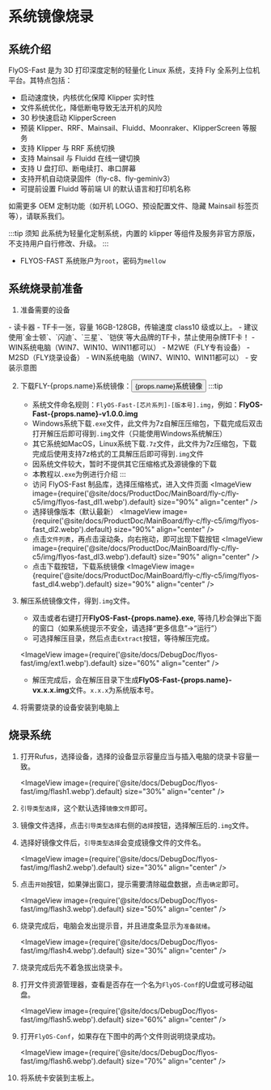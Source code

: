 
# 系统镜像烧录

## 系统介绍
FlyOS-Fast 是为 3D 打印深度定制的轻量化 Linux 系统，支持 Fly 全系列上位机平台。其特点包括：

- 启动速度快，内核优化保障 Klipper 实时性
- 文件系统优化，降低断电导致无法开机的风险
- 30 秒快速启动 KlipperScreen
- 预装 Klipper、RRF、Mainsail、Fluidd、Moonraker、KlipperScreen 等服务
- 支持 Klipper 与 RRF 系统切换
- 支持 Mainsail 与 Fluidd 在线一键切换
- 支持 U 盘打印、断电续打、串口屏幕
- 支持开机自动烧录固件（fly-c8、fly-geminiv3）
- 可提前设置 Fluidd 等前端 UI 的默认语言和打印机名称

如需更多 OEM 定制功能（如开机 LOGO、预设配置文件、隐藏 Mainsail 标签页等），请联系我们。

:::tip 须知
此系统为轻量化定制系统，内置的 klipper 等组件及服务非官方原版，不支持用户自行修改、升级。
:::


- FLYOS-FAST 系统账户为`root`，密码为`mellow`


## 系统烧录前准备

1. 准备需要的设备

<Tabs>
    <TabItem value="usb" label="如果使用TF卡启动系统需要准备以下设备" default>
        - 读卡器
        - TF卡一张，容量 16GB-128GB，传输速度 class10 级或以上。
        - 建议使用`金士顿`、`闪迪`、`三星`、`铠侠`等大品牌的TF卡，禁止使用杂牌TF卡！
        - WIN系统电脑（WIN7、WIN10、WIN11都可以）
    </TabItem>
    <TabItem value="can" label="如果使用M2WE启动系统需要准备以下设备">
        - M2WE（FLY专有设备）
        - M2SD（FLY烧录设备）
        - WIN系统电脑（WIN7、WIN10、WIN11都可以）
        - 安装示意图
            <ImageView image={require('@site/docs/General/fly-os/img/m2sd/m2sd-1.webp').default} size="90%" align="center" />
    </TabItem>
</Tabs>


2. 下载FLY-{props.name}系统镜像：<Button variant="contained" disableElevation component="a" rel="noopener" href="https://g-ofpa1390.coding.net/public-artifacts/3D-Printers/flyos-fast/packages">{props.name}系统镜像</Button>
    :::tip
    - 系统文件命名规则：`FlyOS-Fast-[芯片系列]-[版本号].img`，例如：**FlyOS-Fast-{props.name}-v1.0.0.img**
    - Windows系统下载`.exe`文件，此文件为7z自解压压缩包，下载完成后双击打开解压后即可得到`.img`文件（只能使用Windows系统解压）
    - 其它系统如MacOS，Linux系统下载`.7z`文件，此文件为7z压缩包，下载完成后使用支持7z格式的工具解压后即可得到`.img`文件
    - 因系统文件较大，暂时不提供其它压缩格式及源镜像的下载
    - 本教程以`.exe`为例进行介绍
    :::
    - 访问 FlyOS-Fast 制品库，选择压缩格式，进入文件页面
    <ImageView image={require('@site/docs/ProductDoc/MainBoard/fly-c/fly-c5/img/flyos-fast_dl1.webp').default} size="90%" align="center" />
    - 选择镜像版本（默认最新）
    <ImageView image={require('@site/docs/ProductDoc/MainBoard/fly-c/fly-c5/img/flyos-fast_dl2.webp').default} size="90%" align="center" />
    - 点击`文件列表`，再点击滚动条，向右拖动，即可出现下载按钮
    <ImageView image={require('@site/docs/ProductDoc/MainBoard/fly-c/fly-c5/img/flyos-fast_dl3.webp').default} size="90%" align="center" />
    - 点击下载按钮，下载系统镜像
    <ImageView image={require('@site/docs/ProductDoc/MainBoard/fly-c/fly-c5/img/flyos-fast_dl4.webp').default} size="90%" align="center" />


3. 解压系统镜像文件，得到`.img`文件。
    - 双击或者右键打开**FlyOS-Fast-{props.name}.exe**, 等待几秒会弹出下面的窗口（如果系统提示不安全，请选择“更多信息”->“运行”）
    - 可选择解压目录，然后点击`Extract`按钮，等待解压完成。
    
    <ImageView image={require('@site/docs/DebugDoc/flyos-fast/img/ext1.webp').default} size="60%" align="center" />

    - 解压完成后，会在解压目录下生成**FlyOS-Fast-{props.name}-vx.x.x.img**文件。`x.x.x`为系统版本号。


4. 将需要烧录的设备安装到电脑上


## 烧录系统

1. 打开Rufus，选择设备，选择的设备显示容量应当与插入电脑的烧录卡容量一致。

    <ImageView image={require('@site/docs/DebugDoc/flyos-fast/img/flash1.webp').default} size="30%" align="center" />

2. `引导类型选择`，这个默认选择`镜像文件`即可。
3. 镜像文件选择，点击`引导类型选择`右侧的`选择`按钮，选择解压后的`.img`文件。
4. 选择好镜像文件后，`引导类型选择`会变成镜像文件的文件名。

    <ImageView image={require('@site/docs/DebugDoc/flyos-fast/img/flash2.webp').default} size="30%" align="center" />

5. 点击`开始`按钮，如果弹出窗口，提示需要清除磁盘数据，点击`确定`即可。

    <ImageView image={require('@site/docs/DebugDoc/flyos-fast/img/flash3.webp').default} size="50%" align="center" />

6. 烧录完成后，电脑会发出提示音，并且进度条显示为`准备就绪`。

    <ImageView image={require('@site/docs/DebugDoc/flyos-fast/img/flash4.webp').default} size="30%" align="center" />

7. 烧录完成后先不着急拔出烧录卡。
8. 打开文件资源管理器，查看是否存在一个名为`FlyOS-Conf`的U盘或可移动磁盘。

    <ImageView image={require('@site/docs/DebugDoc/flyos-fast/img/flash5.webp').default} size="60%" align="center" />

9. 打开`FlyOS-Conf`，如果存在下图中的两个文件则说明烧录成功。

    <ImageView image={require('@site/docs/DebugDoc/flyos-fast/img/flash6.webp').default} size="70%" align="center" />

10. 将系统卡安装到主板上。


